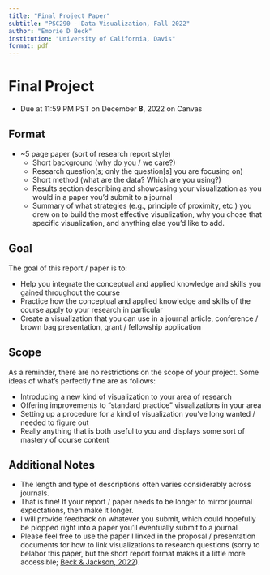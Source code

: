 ```yaml
---
title: "Final Project Paper"
subtitle: "PSC290 - Data Visualization, Fall 2022"
author: "Emorie D Beck"
institution: "University of California, Davis"
format: pdf
---
```


# Final Project 

* Due at 11:59 PM PST on December **8**, 2022 on Canvas 

## Format  
* ~5 page paper (sort of research report style) 
  + Short background (why do you / we care?)
  + Research question(s; only the question[s] you are focusing on)
  + Short method (what are the data? Which are you using?)
  + Results section describing and showcasing your visualization as you would in a paper you'd submit to a journal
  + Summary of what strategies (e.g., principle of proximity, etc.) you drew on to build the most effective visualization, why you chose that specific visualization, and anything else you'd like to add. 

## Goal

The goal of this report / paper is to: 

* Help you integrate the conceptual and applied knowledge and skills you gained throughout the course
* Practice how the conceptual and applied knowledge and skills of the course apply to your research in particular
* Create a visualization that you can use in a journal article, conference / brown bag presentation, grant / fellowship application

## Scope

As a reminder, there are no restrictions on the scope of your project. Some ideas of what's perfectly fine are as follows:

* Introducing a new kind of visualization to your area of research
* Offering improvements to "standard practice" visualizations in your area
* Setting up a procedure for a kind of visualization you've long wanted / needed to figure out
* Really anything that is both useful to you and displays some sort of mastery of course content

## Additional Notes

* The length and type of descriptions often varies considerably across journals. 
* That is fine! If your report / paper needs to be longer to mirror journal expectations, then make it longer. 
* I will provide feedback on whatever you submit, which could hopefully be plopped right into a paper you'll eventually submit to a journal
* Please feel free to use the paper I linked in the proposal / presentation documents for how to link visualizations to research questions (sorry to belabor this paper, but the short report format makes it a little more accessible; [Beck \& Jackson, 2022](https://journals.sagepub.com/eprint/JJIZZFKKZZPZCIG9VGIU/full)). 